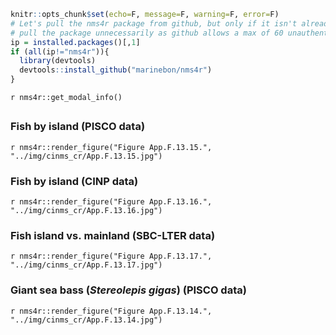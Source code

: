 ```r
knitr::opts_chunk$set(echo=F, message=F, warning=F, error=F)
# Let's pull the nms4r package from github, but only if it isn't already installed. We don't want to
# pull the package unnecessarily as github allows a max of 60 unauthenticated requests per hour.
ip = installed.packages()[,1]
if (all(ip!="nms4r")){
  library(devtools)
  devtools::install_github("marinebon/nms4r")
}
```

`r nms4r::get_modal_info()`

## {.tabset}

### Fish by island (PISCO data)

`r nms4r::render_figure("Figure App.F.13.15.", "../img/cinms_cr/App.F.13.15.jpg")`

### Fish by island (CINP data)

`r nms4r::render_figure("Figure App.F.13.16.", "../img/cinms_cr/App.F.13.16.jpg")`

### Fish island vs. mainland (SBC-LTER data)

`r nms4r::render_figure("Figure App.F.13.17.", "../img/cinms_cr/App.F.13.17.jpg")`

### Giant sea bass (_Stereolepis gigas_) (PISCO data)

`r nms4r::render_figure("Figure App.F.13.14.", "../img/cinms_cr/App.F.13.14.jpg")`

